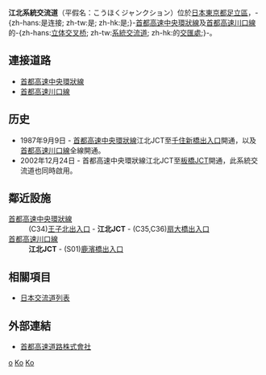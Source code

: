 {{日本公路設施
|設施名稱 = 江北系統交流道
|色 = 
|圖像 =Kohoku Junction.jpg
|pxl =
|圖像簡介 = 
|公路名稱1 = [[首都高速中央環狀線|首都高速中央環狀線]]
|IC編號1 = 
|收費站編號1 = 
|記號1 =
|起點1 = [[幸浦出入口|幸浦出入口]]
|距離1 = 30.9
|上一設施1 = [[王子北出入口|王子北出入口]]
|上一設施距離1 = 1.9
|下一設施1 = [[扇大橋出入口|扇大橋出入口]]
|下一設施距離1 = 0.5
|公路名稱2 = [[首都高速川口線|首都高速川口線]]
|IC編號2 = 
|收費站編號2 =
|記號2 = 
|起點2 = 江北系統交流道
|距離2 = 0.0
|上一設施2 = 
|上一設施距離2 = 
|下一設施2 = [[鹿濱橋出入口|鹿濱橋出入口]]
|下一設施距離2 = 1.4
|連接道路 = 
|啟用日期 = 2002年12月4日
|停用日期 = 
|流量 =
|智能IC = 
|上行營業時間 = 
|上行油站 = 
|上行油站營業時間 = 
|下行營業時間 = 
|下行油站 = 
|下行油站營業時間 = 
|郵政編碼 = 
|所在地 = {{JPN}}[[東京都|東京都]][[足立區|足立區]]
|坐標 = 
|備註 = 
}}
'''江北系統交流道'''（平假名：こうほくジャンクション）位於[[日本|日本]][[東京都|東京都]][[足立區|足立區]]，-{zh-hans:是连接; zh-tw:是; zh-hk:是;}-[[首都高速中央環狀線|首都高速中央環狀線]]及[[首都高速川口線|首都高速川口線]]的-{zh-hans:[[立体交叉桥|立体交叉桥]]; zh-tw:[[系統交流道|系統交流道]]; zh-hk:的[[交匯處|交匯處]];}-。

== 連接道路 ==
*[[首都高速中央環狀線|首都高速中央環狀線]]
*[[首都高速川口線|首都高速川口線]]

== 历史 ==
* 1987年9月9日 - [[首都高速中央環狀線|首都高速中央環狀線]]江北JCT至[[千住新橋出入口|千住新橋出入口]]開通，以及[[首都高速川口線|首都高速川口線]]全線開通。
* 2002年12月24日 - 首都高速中央環狀線江北JCT至[[板橋JCT|板橋JCT]]開通，此系統交流道也同時啟用。

== 鄰近設施 ==
; [[首都高速中央環狀線|首都高速中央環狀線]]
: (C34)[[王子北出入口|王子北出入口]] - '''江北JCT''' - (C35,C36)[[扇大橋出入口|扇大橋出入口]]
; [[首都高速川口線|首都高速川口線]]
: '''江北JCT''' - (S01)[[鹿濱橋出入口|鹿濱橋出入口]]

== 相關項目 ==
* [[日本交流道列表|日本交流道列表]]

== 外部連結 ==
*[https://web.archive.org/web/20120212185421/http://www.shutoko.jp/ 首都高速道路株式會社]{{ja}}

{{首都高速中央環狀線}}
{{首都高速川口線}}

[[Category:日本系統交流道_Ko|o]]
[[Category:東京都交流道|Ko]]
[[Category:首都高速道路系統交流道|Ko]]